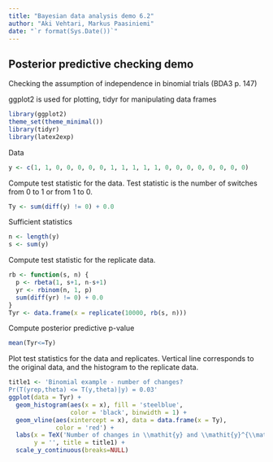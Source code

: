 ```yaml
---
title: "Bayesian data analysis demo 6.2"
author: "Aki Vehtari, Markus Paasiniemi"
date: "`r format(Sys.Date())`"
---
```

## Posterior predictive checking demo

Checking the assumption of independence in binomial trials  (BDA3 p. 147)

ggplot2 is used for plotting, tidyr for manipulating data frames

```r
library(ggplot2)
theme_set(theme_minimal())
library(tidyr)
library(latex2exp)
```

Data

```r
y <- c(1, 1, 0, 0, 0, 0, 0, 1, 1, 1, 1, 1, 0, 0, 0, 0, 0, 0, 0, 0)
```

Compute test statistic for the data.
Test statistic is the number of switches from 0 to 1 or from 1 to 0.

```r
Ty <- sum(diff(y) != 0) + 0.0
```

Sufficient statistics

```r
n <- length(y)
s <- sum(y)
```

Compute test statistic for the replicate data.

```r
rb <- function(s, n) {
  p <- rbeta(1, s+1, n-s+1)
  yr <- rbinom(n, 1, p)
  sum(diff(yr) != 0) + 0.0
}
Tyr <- data.frame(x = replicate(10000, rb(s, n)))
```

Compute posterior predictive p-value

```r
mean(Tyr<=Ty)
```

Plot test statistics for the data and replicates.
Vertical line corresponds to the original data, and
the histogram to the replicate data.

```r
title1 <- 'Binomial example - number of changes?
Pr(T(yrep,theta) <= T(y,theta)|y) = 0.03'
ggplot(data = Tyr) +
  geom_histogram(aes(x = x), fill = 'steelblue',
                 color = 'black', binwidth = 1) +
  geom_vline(aes(xintercept = x), data = data.frame(x = Ty),
             color = 'red') +
  labs(x = TeX('Number of changes in \\mathit{y} and \\mathit{y}^{\\mathrm{rep}}'),
       y = '', title = title1) +
  scale_y_continuous(breaks=NULL)
```

